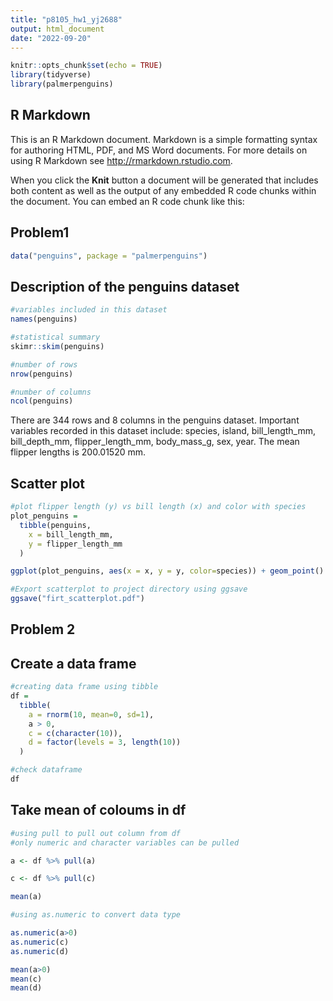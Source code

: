 ```yaml
---
title: "p8105_hw1_yj2688"
output: html_document
date: "2022-09-20"
---
```


```r
knitr::opts_chunk$set(echo = TRUE)
library(tidyverse)
library(palmerpenguins)
```

## R Markdown

This is an R Markdown document. Markdown is a simple formatting syntax for authoring HTML, PDF, and MS Word documents. For more details on using R Markdown see <http://rmarkdown.rstudio.com>.

When you click the **Knit** button a document will be generated that includes both content as well as the output of any embedded R code chunks within the document. You can embed an R code chunk like this:


## Problem1

```r
data("penguins", package = "palmerpenguins") 
```

## Description of the penguins dataset

```r
#variables included in this dataset
names(penguins)

#statistical summary
skimr::skim(penguins)

#number of rows
nrow(penguins)

#number of columns
ncol(penguins)
```

There are 344 rows and 8 columns in the penguins dataset. Important variables recorded in this dataset include: species, island, bill_length_mm, bill_depth_mm, flipper_length_mm, body_mass_g, sex, year. 
The mean flipper lengths is 200.01520 mm. 

## Scatter plot

```r
#plot flipper length (y) vs bill length (x) and color with species
plot_penguins = 
  tibble(penguins,
    x = bill_length_mm,
    y = flipper_length_mm
  )

ggplot(plot_penguins, aes(x = x, y = y, color=species)) + geom_point() + xlab("bill length in mm") + ylab("flipper length in mm") + ggtitle("Distribution of Bill and Flipper Length in Penguins by Species")

#Export scatterplot to project directory using ggsave
ggsave("firt_scatterplot.pdf")
```

## Problem 2

## Create a data frame

```r
#creating data frame using tibble
df = 
  tibble(
    a = rnorm(10, mean=0, sd=1),
    a > 0,
    c = c(character(10)),
    d = factor(levels = 3, length(10))
  )

#check dataframe
df
```


## Take mean of coloums in df
```r
#using pull to pull out column from df
#only numeric and character variables can be pulled

a <- df %>% pull(a)

c <- df %>% pull(c)

mean(a)

```

```r
#using as.numeric to convert data type

as.numeric(a>0)
as.numeric(c)
as.numeric(d)

mean(a>0)
mean(c)
mean(d)
```

